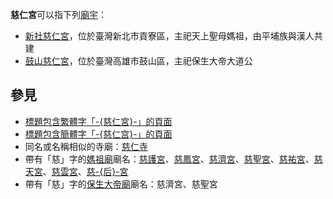 '''慈仁宮'''可以指下列[[廟宇|廟宇]]：
* [[新社慈仁宮|新社慈仁宮]]，位於臺灣新北市貢寮區，主祀天上聖母媽祖，由平埔族與漢人共建
* [[鼓山慈仁宮|鼓山慈仁宮]]，位於臺灣高雄市鼓山區，主祀保生大帝大道公

== 參見 ==
* [[Special:Search/intitle:"慈仁宮"|標題包含繁體字「-{慈仁宮}-」的頁面]]
* [[Special:Search/intitle:"慈仁宫"|標題包含簡體字「-{慈仁宫}-」的頁面]]
* 同名或名稱相似的寺廟：[[慈仁寺|慈仁寺]]
* 帶有「慈」字的[[媽祖廟|媽祖廟]]廟名：[[慈護宮|慈護宮]]、[[慈鳳宮|慈鳳宮]]、[[慈濟宮|慈濟宮]]、[[慈聖宮|慈聖宮]]、[[慈祐宮|慈祐宮]]、[[慈天宮|慈天宮]]、[[慈雲宮|慈雲宮]]、[[慈后宮|慈-{后}-宮]]
* 帶有「慈」字的[[保生大帝廟|保生大帝廟]]廟名：慈濟宮、慈聖宮

{{Disambiguation|Cat=三字廟宇消歧義|Cirengong}}
{{DEFAULTSORT:Cirengong}}